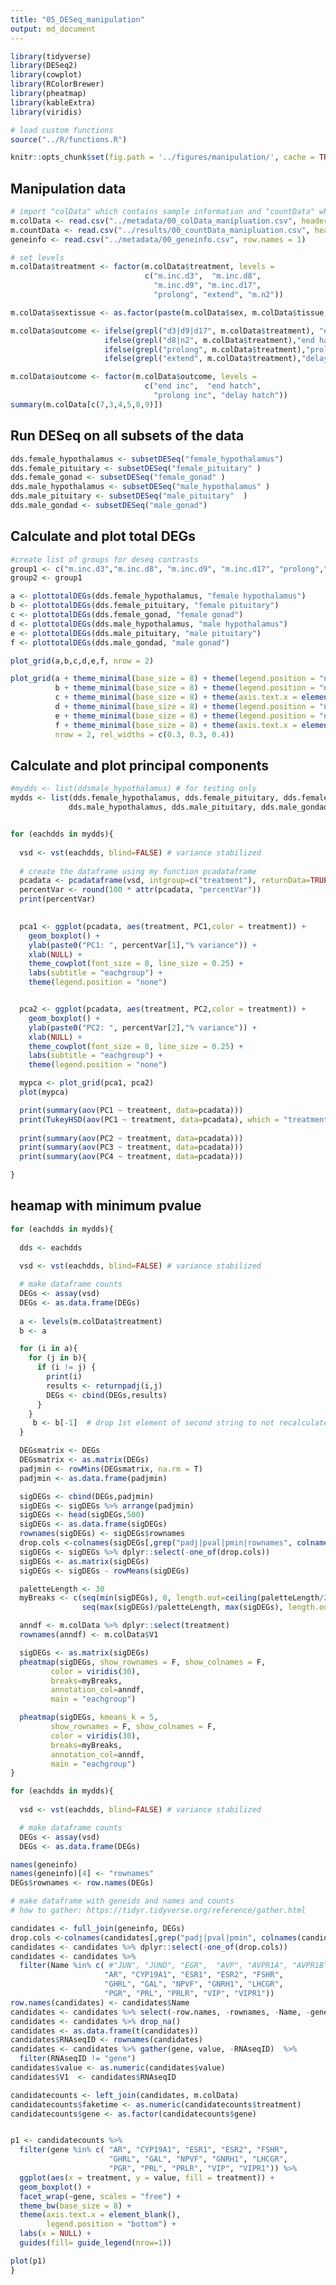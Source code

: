 ```yaml
---
title: "05_DESeq_manipulation"
output: md_document
---
```


```r
library(tidyverse)
library(DESeq2)
library(cowplot)
library(RColorBrewer)
library(pheatmap)
library(kableExtra)
library(viridis)

# load custom functions  
source("../R/functions.R") 

knitr::opts_chunk$set(fig.path = '../figures/manipulation/', cache = TRUE)
```

## Manipulation data

```r
# import "colData" which contains sample information and "countData" which contains read counts
m.colData <- read.csv("../metadata/00_colData_manipluation.csv", header = T, row.names = 1)
m.countData <- read.csv("../results/00_countData_manipluation.csv", header = T, row.names = 1)
geneinfo <- read.csv("../metadata/00_geneinfo.csv", row.names = 1)

# set levels
m.colData$treatment <- factor(m.colData$treatment, levels = 
                              c("m.inc.d3",  "m.inc.d8",
                                "m.inc.d9", "m.inc.d17",
                                "prolong", "extend", "m.n2"))

m.colData$sextissue <- as.factor(paste(m.colData$sex, m.colData$tissue, sep = "_"))

m.colData$outcome <- ifelse(grepl("d3|d9|d17", m.colData$treatment), "end inc", 
                     ifelse(grepl("d8|n2", m.colData$treatment),"end hatch",
                     ifelse(grepl("prolong", m.colData$treatment),"prolong inc",
                     ifelse(grepl("extend", m.colData$treatment),"delay hatch", NA))))

m.colData$outcome <- factor(m.colData$outcome, levels = 
                              c("end inc",  "end hatch",
                                "prolong inc", "delay hatch"))
summary(m.colData[c(7,3,4,5,8,9)])
```

## Run DESeq on all subsets of the data

```r
dds.female_hypothalamus <- subsetDESeq("female_hypothalamus")
dds.female_pituitary <- subsetDESeq("female_pituitary" )
dds.female_gonad <- subsetDESeq("female_gonad" )
dds.male_hypothalamus <- subsetDESeq("male_hypothalamus" )
dds.male_pituitary <- subsetDESeq("male_pituitary"  )
dds.male_gondad <- subsetDESeq("male_gonad")
```


## Calculate and plot total DEGs

```r
#create list of groups for deseq contrasts
group1 <- c("m.inc.d3","m.inc.d8", "m.inc.d9", "m.inc.d17", "prolong","extend", "m.n2" ) 
group2 <- group1

a <- plottotalDEGs(dds.female_hypothalamus, "female hypothalamus")
b <- plottotalDEGs(dds.female_pituitary, "female pituitary")
c <- plottotalDEGs(dds.female_gonad, "female gonad")
d <- plottotalDEGs(dds.male_hypothalamus, "male hypothalamus")
e <- plottotalDEGs(dds.male_pituitary, "male pituitary")
f <- plottotalDEGs(dds.male_gondad, "male gonad")

plot_grid(a,b,c,d,e,f, nrow = 2) 
```

```r
plot_grid(a + theme_minimal(base_size = 8) + theme(legend.position = "none", axis.text.x = element_text(angle = 90)),
          b + theme_minimal(base_size = 8) + theme(legend.position = "none", axis.text.x = element_text(angle = 90)),
          c + theme_minimal(base_size = 8) + theme(axis.text.x = element_text(angle = 90)),
          d + theme_minimal(base_size = 8) + theme(legend.position = "none",axis.text.x = element_text(angle = 90)),
          e + theme_minimal(base_size = 8) + theme(legend.position = "none",axis.text.x = element_text(angle = 90)),
          f + theme_minimal(base_size = 8) + theme(axis.text.x = element_text(angle = 90)),
          nrow = 2, rel_widths = c(0.3, 0.3, 0.4)) 
```

## Calculate and plot principal components


```r

#mydds <- list(ddsmale_hypothalamus) # for testing only
mydds <- list(dds.female_hypothalamus, dds.female_pituitary, dds.female_gonad,
             dds.male_hypothalamus, dds.male_pituitary, dds.male_gondad)


for (eachdds in mydds){
  
  vsd <- vst(eachdds, blind=FALSE) # variance stabilized 
  
  # create the dataframe using my function pcadataframe
  pcadata <- pcadataframe(vsd, intgroup=c("treatment"), returnData=TRUE)
  percentVar <- round(100 * attr(pcadata, "percentVar"))
  print(percentVar)
  

  pca1 <- ggplot(pcadata, aes(treatment, PC1,color = treatment)) + 
    geom_boxplot() +
    ylab(paste0("PC1: ", percentVar[1],"% variance")) +
    xlab(NULL) +
    theme_cowplot(font_size = 8, line_size = 0.25) +
    labs(subtitle = "eachgroup") +
    theme(legend.position = "none")


  pca2 <- ggplot(pcadata, aes(treatment, PC2,color = treatment)) + 
    geom_boxplot() +
    ylab(paste0("PC2: ", percentVar[2],"% variance")) +
    xlab(NULL) +
    theme_cowplot(font_size = 8, line_size = 0.25) +
    labs(subtitle = "eachgroup") +
    theme(legend.position = "none")

  mypca <- plot_grid(pca1, pca2)
  plot(mypca)

  print(summary(aov(PC1 ~ treatment, data=pcadata)))
  print(TukeyHSD(aov(PC1 ~ treatment, data=pcadata), which = "treatment"))
  
  print(summary(aov(PC2 ~ treatment, data=pcadata))) 
  print(summary(aov(PC3 ~ treatment, data=pcadata))) 
  print(summary(aov(PC4 ~ treatment, data=pcadata))) 

}
```

## heamap with minimum pvalue

```r

for (eachdds in mydds){
  
  dds <- eachdds
  
  vsd <- vst(eachdds, blind=FALSE) # variance stabilized 

  # make dataframe counts
  DEGs <- assay(vsd)
  DEGs <- as.data.frame(DEGs)
  
  a <- levels(m.colData$treatment)
  b <- a

  for (i in a){
    for (j in b){
      if (i != j) {
        print(i)
        results <- returnpadj(i,j)
        DEGs <- cbind(DEGs,results)
      }
    }
     b <- b[-1]  # drop 1st element of second string to not recalculate DEGs
  }

  DEGsmatrix <- DEGs
  DEGsmatrix <- as.matrix(DEGs)
  padjmin <- rowMins(DEGsmatrix, na.rm = T) 
  padjmin <- as.data.frame(padjmin)

  sigDEGs <- cbind(DEGs,padjmin)
  sigDEGs <- sigDEGs %>% arrange(padjmin)
  sigDEGs <- head(sigDEGs,500)
  sigDEGs <- as.data.frame(sigDEGs)
  rownames(sigDEGs) <- sigDEGs$rownames
  drop.cols <-colnames(sigDEGs[,grep("padj|pval|pmin|rownames", colnames(sigDEGs))])
  sigDEGs <- sigDEGs %>% dplyr::select(-one_of(drop.cols))
  sigDEGs <- as.matrix(sigDEGs)
  sigDEGs <- sigDEGs - rowMeans(sigDEGs)

  paletteLength <- 30
  myBreaks <- c(seq(min(sigDEGs), 0, length.out=ceiling(paletteLength/2) + 1), 
                seq(max(sigDEGs)/paletteLength, max(sigDEGs), length.out=floor(paletteLength/2)))

  anndf <- m.colData %>% dplyr::select(treatment)
  rownames(anndf) <- m.colData$V1

  sigDEGs <- as.matrix(sigDEGs) 
  pheatmap(sigDEGs, show_rownames = F, show_colnames = F,
         color = viridis(30),
         breaks=myBreaks,
         annotation_col=anndf,
         main = "eachgroup")

  pheatmap(sigDEGs, kmeans_k = 5,
         show_rownames = F, show_colnames = F,
         color = viridis(30),
         breaks=myBreaks,
         annotation_col=anndf,
         main = "eachgroup")
}

```


```r
for (eachdds in mydds){
  
  vsd <- vst(eachdds, blind=FALSE) # variance stabilized 

  # make dataframe counts
  DEGs <- assay(vsd)
  DEGs <- as.data.frame(DEGs)

names(geneinfo)
names(geneinfo)[4] <- "rownames"
DEGs$rownames <- row.names(DEGs)

# make dataframe with geneids and names and counts
# how to gather: https://tidyr.tidyverse.org/reference/gather.html

candidates <- full_join(geneinfo, DEGs)
drop.cols <-colnames(candidates[,grep("padj|pval|pmin", colnames(candidates))])
candidates <- candidates %>% dplyr::select(-one_of(drop.cols))
candidates <- candidates %>%
  filter(Name %in% c( #"JUN", "JUND", "EGR",  "AVP", "AVPR1A", "AVPR1B", "AVPR2", "OXT",  
                     "AR", "CYP19A1", "ESR1", "ESR2", "FSHR",
                     "GHRL", "GAL", "NPVF", "GNRH1", "LHCGR",
                     "PGR", "PRL", "PRLR", "VIP", "VIPR1")) 
row.names(candidates) <- candidates$Name
candidates <- candidates %>% select(-row.names, -rownames, -Name, -geneid)
candidates <- candidates %>% drop_na()
candidates <- as.data.frame(t(candidates))
candidates$RNAseqID <- rownames(candidates)
candidates <- candidates %>% gather(gene, value, -RNAseqID)  %>% 
  filter(RNAseqID != "gene")
candidates$value <- as.numeric(candidates$value)
candidates$V1  <- candidates$RNAseqID

candidatecounts <- left_join(candidates, m.colData)
candidatecounts$faketime <- as.numeric(candidatecounts$treatment)
candidatecounts$gene <- as.factor(candidatecounts$gene)


p1 <- candidatecounts %>%
  filter(gene %in% c( "AR", "CYP19A1", "ESR1", "ESR2", "FSHR",
                      "GHRL", "GAL", "NPVF", "GNRH1", "LHCGR",
                      "PGR", "PRL", "PRLR", "VIP", "VIPR1")) %>%
  ggplot(aes(x = treatment, y = value, fill = treatment)) +
  geom_boxplot() +
  facet_wrap(~gene, scales = "free") +
  theme_bw(base_size = 8) +
  theme(axis.text.x = element_blank(),
        legend.position = "bottom") +
  labs(x = NULL) +
  guides(fill= guide_legend(nrow=1))

plot(p1)
}
```

